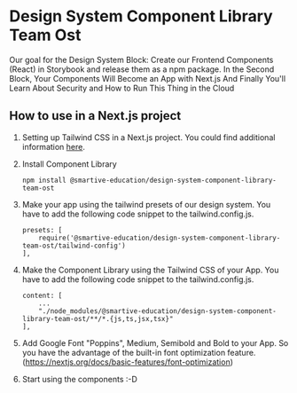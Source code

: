 
<Meta title="Introduction" />

# Design System Component Library Team Ost


Our goal for the Design System Block: Create our Frontend Components (React) in Storybook and release them as a npm package.
In the Second Block, Your Components Will Become an App with Next.js
And Finally You'll Learn About Security and How to Run This Thing in the Cloud


## How to use in a Next.js project

1. Setting up Tailwind CSS in a Next.js project. You could find additional information [here](https://tailwindcss.com/docs/guides/nextjs).
2. Install Component Library

    ```
    npm install @smartive-education/design-system-component-library-team-ost
    ```
3. Make your app using the tailwind presets of our design system. You have to add the following code snippet to the tailwind.config.js.

    ```
    presets: [
        require('@smartive-education/design-system-component-library-team-ost/tailwind-config')
    ],
    ```
4. Make the Component Library using the Tailwind CSS of your App. You have to add the following code snippet to the tailwind.config.js.

    ```
    content: [
        ...
        "./node_modules/@smartive-education/design-system-component-library-team-ost/**/*.{js,ts,jsx,tsx}"
    ],
    ```
5. Add Google Font "Poppins", Medium, Semibold and Bold to your App. So you have the advantage of the built-in font optimization feature. (https://nextjs.org/docs/basic-features/font-optimization)
6. Start using the components :-D
